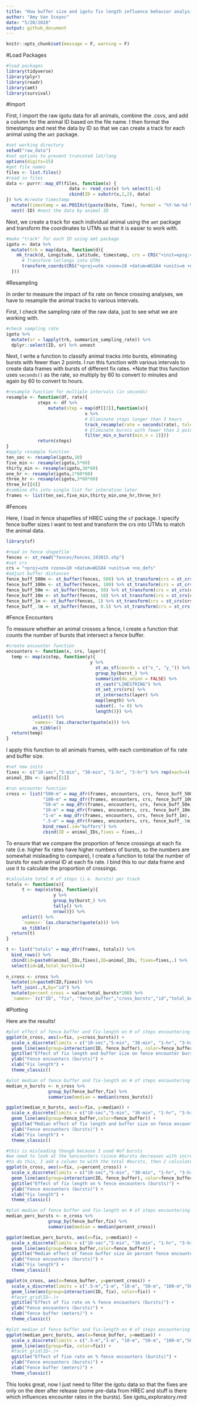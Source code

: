 ```yaml
---
title: "How buffer size and igotu fix length influence behavior analysis"
author: "Amy Van Scoyoc"
date: "5/20/2020"
output: github_document
---
```


```r
knitr::opts_chunk$set(message = F, warning = F)
```

#Load Packages
```r
#load packages
library(tidyverse)
library(plyr)
library(readr)
library(amt)
library(survival)
```


#Import

First, I import the raw igotu data for all animals, combine the .csvs, and add a column for the animal ID based on the file name. I then format the timestamps and nest the data by ID so that we can create a track for each animal using the `amt` package.  
```r
#set working directory
setwd("raw_data")
#set options to prevent truncated lat/long
options(digits=15)
#get file names
files <- list.files()
#read in files
data <- purrr::map_df(files, function(x) {
                      	data <- read_csv(x) %>% select(1:4)
                      	cbind(ID = substr(x,1,2), data)
}) %>% #create timestamp
  mutate(timestamp = as.POSIXct(paste(Date, Time), format = "%Y-%m-%d %H:%M:%S", tz = "America/Los_Angeles")) %>% 
  nest(-ID) #nest the data by animal ID
```

Next, we create a track for each individual animal using the `amt` package and transform the coordinates to UTMs so that it is easier to work with.
```r
#make "track" for each ID using amt package
igotu <- data %>% 
  mutate(trk = map(data, function(d){
    mk_track(d, Longitude, Latitude, timestamp, crs = CRS("+init=epsg:4326")) %>% 
      # Transform latlongs into UTMs
      transform_coords(CRS("+proj=utm +zone=10 +datum=WGS84 +units=m +no_defs +ellps=WGS84 +towgs84=0,0,0"))
  }))
```


#Resampling

In order to measure the impact of fix rate on fence crossing analyses, we have to resample the animal tracks to various intervals. 

First, I check the sampling rate of the raw data, just to see what we are working with. 
```r
#check sampling rate
igotu %>%
  mutate(sr = lapply(trk, summarize_sampling_rate)) %>% 
  dplyr::select(ID, sr) %>% unnest
```

Next, I write a function to classify animal tracks into bursts, eliminating bursts with fewer than 2 points. I run this function with various intervals to create data frames with bursts of different fix rates.  *Note that this function uses `seconds()` as the rate, so multiply by 60 to convert to minutes and again by 60 to convert to hours.  
```r
#resample function for multiple intervals (in seconds)
resample <- function(df, rate){
            steps <- df %>% 
                mutate(step = map(df[[3]],function(x){
                              x %>% 
                              # Eliminate steps longer than 3 hours
                              track_resample(rate = seconds(rate), tolerance = seconds(1)) %>%
                              # Eliminate bursts with fewer than 2 points
                              filter_min_n_burst(min_n = 2)}))
            return(steps)
}
#apply resample function
ten_sec <- resample(igotu,10)
five_min <- resample(igotu,5*60)
thirty_min <- resample(igotu,30*60)
one_hr <- resample(igotu,1*60*60)
three_hr <- resample(igotu,3*60*60)
three_hr[[4]]
#combine dfs into single list for interation later
frames <- list(ten_sec,five_min,thirty_min,one_hr,three_hr)
```


#Fences

Here, I load in fence shapefiles of HREC using the `sf` package. I specify fence buffer sizes I want to test and transform the crs into UTMs to match the animal data. 
```r
library(sf)

#read in fence shapefile
fences <- st_read("fences/Fences_103015.shp")
#set crs 
crs = "+proj=utm +zone=10 +datum=WGS84 +units=m +no_defs"
#adjust buffer distances 
fence_buff_500m <- st_buffer(fences, 500) %>% st_transform(crs = st_crs(crs))
fence_buff_100m <- st_buffer(fences, 100) %>% st_transform(crs = st_crs(crs))
fence_buff_50m <- st_buffer(fences, 50) %>% st_transform(crs = st_crs(crs))
fence_buff_10m <- st_buffer(fences, 10) %>% st_transform(crs = st_crs(crs))
fence_buff_1m <- st_buffer(fences, 1) %>% st_transform(crs = st_crs(crs))
fence_buff_.5m <- st_buffer(fences, 0.5) %>% st_transform(crs = st_crs(crs))
```


#Fence Encounters

To measure whether an animal crosses a fence, I create a function that counts the number of bursts that intersect a fence buffer. 
```r
#create encounter function
encounters <- function(x, crs, layer){
  temp <- map(x$step, function(y){
                                y %>% 
                                  st_as_sf(coords = c("x_", "y_")) %>% 
                                  group_by(burst_) %>% 
                                  summarize(do_union = FALSE) %>% 
                                  st_cast("LINESTRING") %>% 
                                  st_set_crs(crs) %>% 
                                  st_intersects(layer) %>% 
                                  map(length) %>% 
                                  subset(. != 0) %>% 
                                  length()}) %>% 
          unlist() %>% 
          `names<-`(as.character(quote(x))) %>% 
          as_tibble()
  return(temp)
}
```

I apply this function to all animals frames, with each combination of fix rate and buffer size. 
```r
#set new inits
fixes <- c("10-sec","5-min", "30-min", "1-hr", "3-hr") %>% rep(each=4)
animal_IDs <- igotu[[1]]

#run encounter function
cross <- list("500-m" = map_dfr(frames, encounters, crs, fence_buff_500m),
              "100-m" = map_dfr(frames, encounters, crs, fence_buff_100m),
              "50-m" = map_dfr(frames, encounters, crs, fence_buff_50m), 
              "10-m" = map_dfr(frames, encounters, crs, fence_buff_10m), 
              "1-m" = map_dfr(frames, encounters, crs, fence_buff_1m),
              ".5-m" = map_dfr(frames, encounters, crs, fence_buff_.5m)) %>% 
              bind_rows(.id="buffers") %>% 
              cbind(ID = animal_IDs,fixes = fixes,.)
```

To ensure that we compare the proportion of fence crossings at each fix rate (i.e. higher fix rates have higher numbers of bursts, so the numbers are somewhat misleading to compare), I create a function to total the number of bursts for each animal ID at each fix rate.  I bind this to our data frame and use it to calculate the proportion of crossings. 
```r
#calculate total # of steps (i.e. bursts) per track
totals <- function(x){
      t <- map(x$step, function(y){
                  y %>% 
                  group_by(burst_) %>% 
                  tally() %>%
                  nrow()}) %>% 
      unlist() %>% 
      `names<-`(as.character(quote(x))) %>% 
      as_tibble()
  return(t)
}

t <- list("totals" = map_dfr(frames, totals)) %>% 
  bind_rows() %>%
  cbind(id=paste0(animal_IDs,fixes),ID=animal_IDs, fixes=fixes,.) %>% 
  select(id=id,total_bursts=4)
     
n_cross <- cross %>% 
  mutate(id=paste0(ID,fixes)) %>% 
  left_join(.,t,by="id") %>% 
  mutate(percent_cross = value/total_bursts*100) %>% 
  `names<-`(c("ID", "fix", "fence_buffer","cross_bursts","id","total_bursts","percent_cross"))

```


#Plotting

Here are the results! 
```r
#plot effect of fence buffer and fix-length on # of steps encountering fence
ggplot(n_cross, aes(x=fix, y=cross_bursts)) +
  scale_x_discrete(limits = c("10-sec","5-min", "30-min", "1-hr", "3-hr")) + 
  geom_line(aes(group=interaction(ID, fence_buffer), color=fence_buffer)) +
  ggtitle("Effect of fix length and buffer size on fence encounter bursts") +
  ylab("Fence encounters (bursts)") +
  xlab("Fix length") +
  theme_classic()
```

```r
#plot median of fence buffer and fix-length on # of steps encountering fence
median_n_bursts <- n_cross %>%
                group_by(fence_buffer,fix) %>%
                summarise(median = median(cross_bursts))

ggplot(median_n_bursts, aes(x=fix, y=median)) +
  scale_x_discrete(limits = c("10-sec","5-min", "30-min", "1-hr", "3-hr")) + 
  geom_line(aes(group=fence_buffer,color=fence_buffer)) +
  ggtitle("Median effect of fix length and buffer size on fence encounter bursts (N = 4 deer)") +
  ylab("Fence encounters (bursts)") +
  xlab("Fix length") +
  theme_classic()
```

```r
#this is misleading though because I used #of bursts
#we need to look at the %encounters (since #bursts decreases with increasing fix rate)
#to do this, I add a column to with the total #bursts, then I calculate %bursts
ggplot(n_cross, aes(x=fix, y=percent_cross)) +
  scale_x_discrete(limits = c("10-sec","5-min", "30-min", "1-hr", "3-hr")) + 
  geom_line(aes(group=interaction(ID, fence_buffer), color=fence_buffer)) +
  ggtitle("Effect of fix length on % fence encounters (bursts)") +
  ylab("Fence encounters (bursts)") +
  xlab("Fix length") +
  theme_classic()
```


```r
#plot median of fence buffer and fix-length on # of steps encountering fence
median_perc_bursts <- n_cross %>%
                group_by(fence_buffer,fix) %>%
                summarise(median = median(percent_cross))

ggplot(median_perc_bursts, aes(x=fix, y=median)) +
  scale_x_discrete(limits = c("10-sec","5-min", "30-min", "1-hr", "3-hr")) + 
  geom_line(aes(group=fence_buffer,color=fence_buffer)) +
  ggtitle("Median effect of fence buffer size on percent fence encounters (N = 4 deer)") +
  ylab("Fence encounters (bursts)") +
  xlab("Fix length") +
  theme_classic()
```


```r
ggplot(n_cross, aes(x=fence_buffer, y=percent_cross)) +
  scale_x_discrete(limits = c(".5-m","1-m", "10-m", "50-m", "100-m","500-m")) + 
  geom_line(aes(group=interaction(ID, fix), color=fix)) +
  #facet_grid(ID~.)+
  ggtitle("Effect of fix rate on % fence encounters (bursts)") +
  ylab("Fence encounters (bursts)") +
  xlab("Fence buffer (meters)") +
  theme_classic()
```


```r
#plot median of fence buffer and fix-length on # of steps encountering fence
ggplot(median_perc_bursts, aes(x=fence_buffer, y=median)) +
  scale_x_discrete(limits = c(".5-m","1-m", "10-m", "50-m", "100-m","500-m")) + 
  geom_line(aes(group=fix, color=fix)) +
  #facet_grid(ID~.)+
  ggtitle("Effect of fixe rate on % fence encounters (bursts)") +
  ylab("Fence encounters (bursts)") +
  xlab("Fence buffer (meters)") +
  theme_classic()
```


This looks great, now I just need to filter the igotu data so that the fixes are only on the deer after release (some pre-data from HREC and stuff is there which influences encounter rates in the bursts).  See igotu_exploratory.rmd



